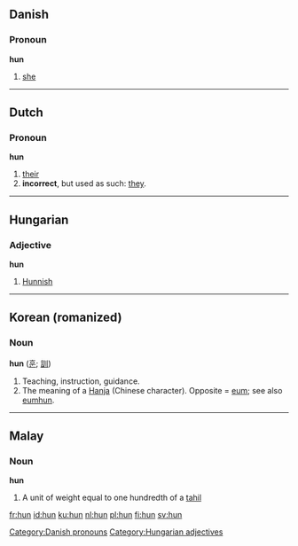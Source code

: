 
==Danish==

=== Pronoun ===
'''hun'''

#[[she]]

[[Category:Danish pronouns]]

----

==Dutch==

=== Pronoun ===
'''hun'''

# [[their]]
# '''incorrect''', but used as such: [[they]].

----

==Hungarian==

=== Adjective ===
'''hun'''

#[[Hunnish]]

[[Category:Hungarian adjectives]]

----

==Korean (romanized)==
===Noun===
'''hun''' ([[훈]]; [[訓]])

#Teaching, instruction, guidance.
#The meaning of a [[Hanja]] (Chinese character).  Opposite = [[eum]]; see also [[eumhun]].

----

==Malay==
=== Noun ===
'''hun'''

# A unit of weight equal to one hundredth of a [[tahil]]

[[fr:hun]]
[[id:hun]]
[[ku:hun]]
[[nl:hun]]
[[pl:hun]]
[[fi:hun]]
[[sv:hun]]